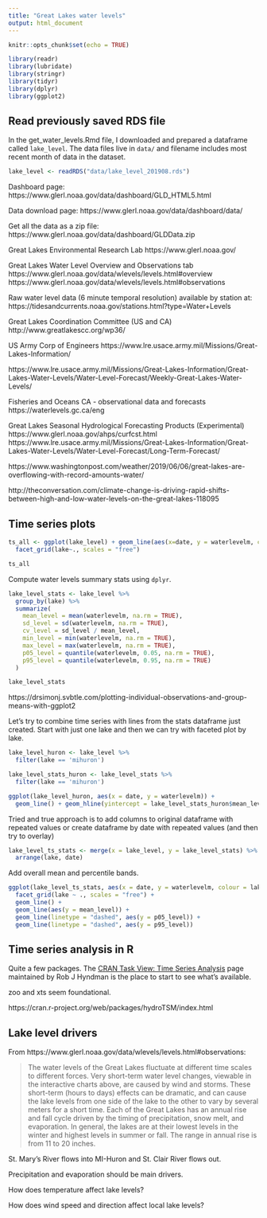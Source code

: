 ```yaml
---
title: "Great Lakes water levels"
output: html_document
---
```


```r
knitr::opts_chunk$set(echo = TRUE)
```

```r
library(readr)
library(lubridate)
library(stringr)
library(tidyr)
library(dplyr)
library(ggplot2)

```
## Read previously saved RDS file

In the get_water_levels.Rmd file, I downloaded and prepared a dataframe called 
`lake_level`. The data files live in `data/` and filename includes most recent
month of data in the dataset.

```r
lake_level <- readRDS("data/lake_level_201908.rds")
```

Dashboard page: https://www.glerl.noaa.gov/data/dashboard/GLD_HTML5.html

Data download page: https://www.glerl.noaa.gov/data/dashboard/data/

Get all the data as a zip file:
https://www.glerl.noaa.gov/data/dashboard/GLDData.zip

Great Lakes Environmental Research Lab
https://www.glerl.noaa.gov/

Great Lakes Water Level Overview and Observations tab
https://www.glerl.noaa.gov/data/wlevels/levels.html#overview
https://www.glerl.noaa.gov/data/wlevels/levels.html#observations

Raw water level data (6 minute temporal resolution) available by station at:
https://tidesandcurrents.noaa.gov/stations.html?type=Water+Levels

Great Lakes Coordination Committee (US and CA)
http://www.greatlakescc.org/wp36/

US Army Corp of Engineers
https://www.lre.usace.army.mil/Missions/Great-Lakes-Information/

https://www.lre.usace.army.mil/Missions/Great-Lakes-Information/Great-Lakes-Water-Levels/Water-Level-Forecast/Weekly-Great-Lakes-Water-Levels/

Fisheries and Oceans CA - observational data and forecasts
https://waterlevels.gc.ca/eng

Great Lakes Seasonal Hydrological Forecasting Products (Experimental)
https://www.glerl.noaa.gov/ahps/curfcst.html
https://www.lre.usace.army.mil/Missions/Great-Lakes-Information/Great-Lakes-Water-Levels/Water-Level-Forecast/Long-Term-Forecast/

https://www.washingtonpost.com/weather/2019/06/06/great-lakes-are-overflowing-with-record-amounts-water/

http://theconversation.com/climate-change-is-driving-rapid-shifts-between-high-and-low-water-levels-on-the-great-lakes-118095

## Time series plots

```r
ts_all <- ggplot(lake_level) + geom_line(aes(x=date, y = waterlevelm, colour = lake)) + ylab("Water level (m)") +
  facet_grid(lake~., scales = "free")

ts_all
```

Compute water levels summary stats using `dplyr`.

```r
lake_level_stats <- lake_level %>%
  group_by(lake) %>%
  summarize(
    mean_level = mean(waterlevelm, na.rm = TRUE),
    sd_level = sd(waterlevelm, na.rm = TRUE),
    cv_level = sd_level / mean_level,
    min_level = min(waterlevelm, na.rm = TRUE),
    max_level = max(waterlevelm, na.rm = TRUE),
    p05_level = quantile(waterlevelm, 0.05, na.rm = TRUE),
    p95_level = quantile(waterlevelm, 0.95, na.rm = TRUE)
  )

lake_level_stats
```


https://drsimonj.svbtle.com/plotting-individual-observations-and-group-means-with-ggplot2

Let's try to combine time series with lines from the stats dataframe just created. Start with
just one lake and then we can try with faceted plot by lake.



```r
lake_level_huron <- lake_level %>%
  filter(lake == 'mihuron')

lake_level_stats_huron <- lake_level_stats %>%
  filter(lake == 'mihuron')
```

```r
ggplot(lake_level_huron, aes(x = date, y = waterlevelm)) +
  geom_line() + geom_hline(yintercept = lake_level_stats_huron$mean_level)
```


Tried and true approach is to add columns to original dataframe with repeated values or create
dataframe by date with repeated values (and then try to overlay)


```r
lake_level_ts_stats <- merge(x = lake_level, y = lake_level_stats) %>%
  arrange(lake, date)
```


Add overall mean and percentile bands.

```r
ggplot(lake_level_ts_stats, aes(x = date, y = waterlevelm, colour = lake)) +
  facet_grid(lake ~ ., scales = "free") +
  geom_line() + 
  geom_line(aes(y = mean_level)) + 
  geom_line(linetype = "dashed", aes(y = p05_level)) + 
  geom_line(linetype = "dashed", aes(y = p95_level))
```

## Time series analysis in R

Quite a few packages. The [CRAN Task View: Time Series Analysis](https://cran.r-project.org/web/views/TimeSeries.html) page maintained by Rob J Hyndman is the place to start to see what's available.

zoo and xts seem foundational.

https://cran.r-project.org/web/packages/hydroTSM/index.html

<!-- Let's add moving average using `tidyquant` library (which wraps a bunch of quant finance -->
<!-- relevant libraries). -->


<!-- ```{r lib_tidyquant, warning=FALSE, message=FALSE} -->
<!-- library(tidyquant) -->
<!-- ``` -->

<!-- ```{r ts_SMA, fig.width=16, warning=FALSE} -->
<!-- lake_level_ts_stats %>%  -->
<!-- ggplot(aes(x = date, y = waterlevelm, colour = lake)) + -->
<!--   facet_grid(lake ~ ., scales = "free") + -->
<!--   geom_line() +  -->
<!--   geom_line(aes(y = mean_level)) +  -->
<!--   geom_line(linetype = "dashed", aes(y = p05_level)) +  -->
<!--   geom_line(linetype = "dashed", aes(y = p95_level)) +  -->
<!--   geom_ma(ma_fun = SMA, n=12, colour = "blue", linetype = "solid", size = 1) -->
<!-- ``` -->

## Lake level drivers

From https://www.glerl.noaa.gov/data/wlevels/levels.html#observations:

> The water levels of the Great Lakes fluctuate at different time scales to different forces. Very short-term water level changes, viewable in the interactive charts above, are caused by wind and storms. These short-term (hours to days) effects can be dramatic, and can cause the lake levels from one side of the lake to the other to vary by several meters for a short time. Each of the Great Lakes has an annual rise and fall cycle driven by the timing of precipitation, snow melt, and evaporation. In general, the lakes are at their lowest levels in the winter and highest levels in summer or fall. The range in annual rise is from 11 to 20 inches.

St. Mary's River flows into MI-Huron and St. Clair River flows out.

Precipitation and evaporation should be main drivers.

How does temperature affect lake levels?

How does wind speed and direction affect local lake levels?

